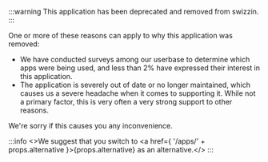 :::warning
This application has been deprecated and removed from swizzin.
:::

One or more of these reasons can apply to why this application was removed:
- We have conducted surveys among our userbase to determine which apps were being used, and less than 2% have expressed their interest in this application.
- The application is severely out of date or no longer maintained, which causes us a severe headache when it comes to supporting it. While not a primary factor, this is very often a very strong support to other reasons.

We're sorry if this causes you any inconvenience.

:::info
<>We suggest that you switch to  <a href={ '/apps/' + props.alternative }>{props.alternative}</a> as an alternative.</>
:::
